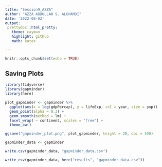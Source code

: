 ```yaml
---
title: "Session9_AZZA"
author: "AZZA ABDULLAH S. ALGHAMDI"
date: '2022-08-02'
output:
 prettydoc::html_pretty:
   theme: cayman
   highlight: github
   math: katex

---
```


```r
knitr::opts_chunk$set(echo = TRUE)
```

## Saving Plots

```r

library(tidyverse)
library(gapminder)
library(here)

```

```r

plot_gapminder <- gapminder %>% 
  ggplot(aes(x = log(gdpPercap), y = lifeExp, col = year, size = pop)) +
  geom_point(alpha = 0.3) +
  geom_smooth(method = lm) +
  facet_wrap( ~ continent, scales = "free") +
  theme_bw()

```


```r

ggsave("gapminder_plot.png", plot_gapminder, height = 20, dpi = 300)

```

```r

gapminder_data <- gapminder

```

```r

write.csv(gapminder_data, "gapminder_data.csv")

```


```r

write_csv(gapminder_data, here("results", "gapminder_data.csv"))

```

